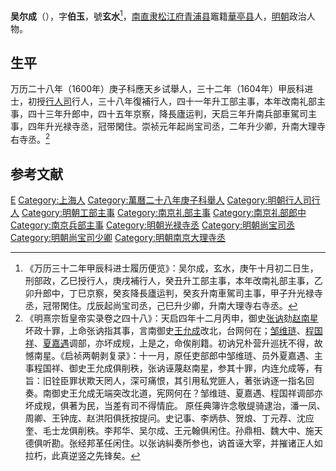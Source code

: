 '''吴尔成'''（{{bd|？||？|catIdx=}}），字'''伯玉'''，號'''玄水'''<ref>《万历三十二年甲辰科进士履历便览》：吴尔成，玄水，庚午十月初二日生，刑部政，乙巳授行人，庚戌補行人，癸丑升工部主事，本年改南礼部主事，乙卯升郎中，丁巳京察，癸亥降長廬运判，癸亥升南車駕司主事，甲子升光禄寺丞，冠带閑住。戊辰起尚宝司丞，己巳升少卿，升南大理寺右寺丞。</ref>，[[南直隶|南直隶]][[松江府|松江府]][[青浦县|青浦县]]竈籍[[華亭县|華亭县]]人，[[明朝|明朝]]政治人物。

== 生平 ==
万历二十八年（1600年）庚子科應天乡试舉人，三十二年（1604年）甲辰科进士，初授[[行人司|行人司]]行人，三十八年復補行人，四十一年升工部主事，本年改南礼部主事，四十三年升郎中，四十五年京察，降長廬运判，天启三年升南兵部車駕司主事，四年升光禄寺丞，冠带閑住。崇祯元年起尚宝司丞，二年升少卿，升南大理寺右寺丞。<ref>《明熹宗哲皇帝实录卷之四十八》：天启四年十二月丙申，御史[[张讷|张讷]]劾[[赵南星|赵南星]]坏政十罪，上命张讷指其事，言南御史[[王允成|王允成]]改北，台网何在；[[邹维琏|邹维琏]]、[[程国祥|程国祥]]、[[夏嘉遇|夏嘉遇]]调部，亦坏成规，上是之，命俟削籍。初讷兄朴营升巡抚不得，故憾南星。《启祯两朝剥复录》：十一月，原任吏部郎中邹维琏、员外夏嘉遇、主事程国祥、御史王允成俱削秩，张讷诬蔑赵南星，参其十罪，内连允成等，有旨：旧铨臣罪状欺天罔人，深可痛恨，其引用私党匪人，著张讷逐一指名回奏。南御史王允成无端突改北道，宪网何在？邹维琏、夏嘉遇、程国祥调部亦坏成规，俱著为民，当差有司不得情庇。 原任典簿许念敬缇骑逮治，潘一凤、周卿、王钟庞、赵洪阳俱抚按提问。史记事、李炳恭、贺烺、丁元荐、沈应奎、毛士龙俱削秩。李邦华、吴尔成、王元翰俱闲住。孙鼎相、魏大中、施天德俱听勘。张经邦革任闲住。以张讷糾奏所参也，讷首诬大宰，并摧诸正人如拉朽，此真逆竖之先锋矣。</ref>

==参考文献==
{{reflist}}

{{萬曆三十二年甲辰科殿試金榜}}

{{Authority control}}

{{DEFAULTSORT:}}
[[Category:吴姓|E]]
[[Category:上海人|Category:上海人]]
[[Category:萬曆二十八年庚子科舉人|Category:萬曆二十八年庚子科舉人]]
[[Category:明朝行人司行人|Category:明朝行人司行人]]
[[Category:明朝工部主事|Category:明朝工部主事]]
[[Category:南京礼部主事|Category:南京礼部主事]]
[[Category:南京礼部郎中|Category:南京礼部郎中]]
[[Category:南京兵部主事|Category:南京兵部主事]]
[[Category:明朝光禄寺丞|Category:明朝光禄寺丞]]
[[Category:明朝尚宝司丞|Category:明朝尚宝司丞]]
[[Category:明朝尚宝司少卿|Category:明朝尚宝司少卿]]
[[Category:明朝南京大理寺丞|Category:明朝南京大理寺丞]]